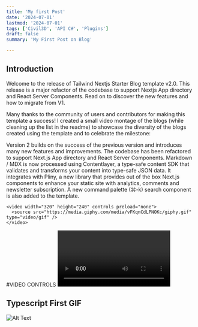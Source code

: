 ```yaml
---
title: 'My first Post'
date: '2024-07-01'
lastmod: '2024-07-01'
tags: ['Civil3D', 'API C#', 'Plugins']
draft: false
summary: 'My First Post on Blog'

---
```


## Introduction

Welcome to the release of Tailwind Nextjs Starter Blog template v2.0. This release is a major refactor of the codebase to support Nextjs App directory and React Server Components. Read on to discover the new features and how to migrate from V1.

Many thanks to the community of users and contributors for making this template a success! I created a small video montage of the blogs (while cleaning up the list in the readme) to showcase the diversity of the blogs created using the template and to celebrate the milestone:


Version 2 builds on the success of the previous version and introduces many new features and improvements. The codebase has been refactored to support Next.js App directory and React Server Components. Markdown / MDX is now processed using Contentlayer, a type-safe content SDK that validates and transforms your content into type-safe JSON data. It integrates with Pliny, a new library that provides out of the box Next.js components to enhance your static site with analytics, comments and newsletter subscription. A new command palette (⌘-k) search component is also added to the template.

    <video width="320" height="240" controls preload="none">
      <source src="https://media.giphy.com/media/vFKqnCdLPNOKc/giphy.gif" type="video/gif" />
    </video>

#VIDEO CONTROLS
<video controls>
  <source
    src="https://player.cloudinary.com/embed/?public_id=v1624176389%2Fnext-mdx-video-blog%2Fhello-world_wwpzts&cloud_name=dpkreativ&player%5Bfluid%5D=true&player%5Bcontrols%5D=true&source%5Bsource_types%5D%5B0%5D=mp4"
  />
</video>


## Typescript First GIF

![Alt Text](https://media.giphy.com/media/vFKqnCdLPNOKc/giphy.gif)

